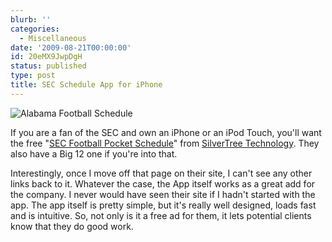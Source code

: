 ```yaml
---
blurb: ''
categories:
  - Miscellaneous
date: '2009-08-21T00:00:00'
id: 20eMX9JwpDgH
status: published
type: post
title: SEC Schedule App for iPhone
---
```


<Img src="bama_schedule_sp_20090821_misc_112136" alt="Alabama Football Schedule" />

If you are a fan of the SEC and own an iPhone or an iPod Touch, you'll want the free "[SEC Football Pocket Schedule](http://www.silvertree.com/pages.aspx?id=6)" from [SilverTree Technology](http://www.silvertree.com/). They also have a Big 12 one if you're into that.

Interestingly, once I move off that page on their site, I can't see any other links back to it. Whatever the case, the App itself works as a great add for the company. I never would have seen their site if I hadn't started with the app. The app itself is pretty simple, but it's really well designed, loads fast and is intuitive. So, not only is it a free ad for them, it lets potential clients know that they do good work.

